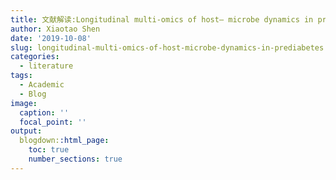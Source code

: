 ```yaml
---
title: 文献解读:Longitudinal multi-omics of host– microbe dynamics in prediabetes
author: Xiaotao Shen
date: '2019-10-08'
slug: longitudinal-multi-omics-of-host-microbe-dynamics-in-prediabetes
categories:
  - literature
tags:
  - Academic
  - Blog
image:
  caption: ''
  focal_point: ''
output:
  blogdown::html_page:
    toc: true
    number_sections: true
---
```


